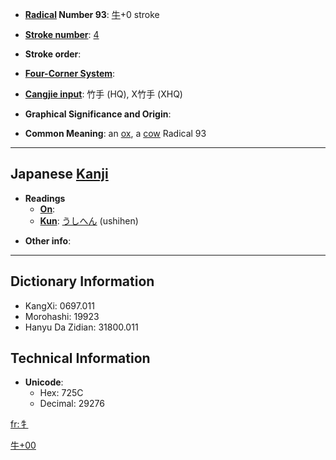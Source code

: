 * '''[[Wiktionary:Chinese radical index| Radical]] Number 93''': [[Wiktionary:Chinese radical index 牛|牛]]+0 stroke

* '''[[Wiktionary:Chinese total strokes index|Stroke number]]''': [[Wiktionary:Chinese total strokes index 4|4]]

* '''Stroke order''': 

* '''[[Wiktionary:Chinese four corner index|Four-Corner System]]''': 

* '''[[Wiktionary:Chinese Cangjie index|Cangjie input]]''': 竹手 (HQ), X竹手 (XHQ)

* '''Graphical Significance and Origin''': 

* '''Common Meaning''': an [[ox]], a [[cow]] Radical 93

----

== Japanese [[Kanji]] ==

* '''Readings'''
** '''[[On]]''': 
** '''[[Kun]]''': [[うしへん]] (ushihen)

* '''Other info''':  

----

== Dictionary Information ==

* KangXi: 0697.011
* Morohashi: 19923
* Hanyu Da Zidian: 31800.011

== Technical Information ==

* '''Unicode''':
** Hex: 725C
** Decimal: 29276

[[Category:Japanese-only CJKV Characters|牛+00]]

[[fr:牜]]